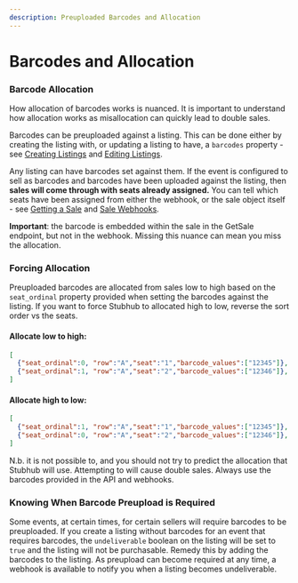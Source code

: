```yaml
---
description: Preuploaded Barcodes and Allocation
---
```


# Barcodes and Allocation

### Barcode Allocation

How allocation of barcodes works is nuanced. It is important to understand how allocation works as misallocation can quickly lead to double sales.

Barcodes can be preuploaded against a listing. This can be done either by creating the listing with, or updating a listing to have, a `barcodes` property - see [Creating Listings][create-listing-endpoint] and [Editing Listings][update-listing-endpoint].

[create-listing-endpoint]: /api-reference/inventory/#operation/SellerListings_CreateListingForRequestedEvent
[update-listing-endpoint]: /api-reference/inventory#operation/SellerListings_Patch

Any listing can have barcodes set against them. If the event is configured to sell as barcodes and barcodes have been uploaded against the listing, then **sales will come through with seats already assigned.** You can tell which seats have been assigned from either the webhook, or the sale object itself - see [Getting a Sale][get-sales-endpoint] and [Sale Webhooks][provisional-sale-webhook].

[get-sales-endpoint]: /api-reference/sales#operation/Sales_Get
[provisional-sale-webhook]: /api-reference/webhooks#tag/Topics/paths/provisional-sale/post

**Important**: the barcode is embedded within the sale in the GetSale endpoint, but not in the webhook. Missing this nuance can mean you miss the allocation.

### Forcing Allocation

Preuploaded barcodes are allocated from sales low to high based on the `seat_ordinal` property provided when setting the barcodes against the listing. If you want to force Stubhub to allocated high to low, reverse the sort order vs the seats.

#### Allocate low to high:
```json
[
  {"seat_ordinal":0, "row":"A","seat":"1","barcode_values":["12345"]},
  {"seat_ordinal":1, "row":"A","seat":"2","barcode_values":["12346"]},
]
```

#### Allocate high to low:
```json
[
  {"seat_ordinal":1, "row":"A","seat":"1","barcode_values":["12345"]},
  {"seat_ordinal":0, "row":"A","seat":"2","barcode_values":["12346"]},
]
```

N.b. it is not possible to, and you should not try to predict the allocation that Stubhub will use. Attempting to will cause double sales. Always use the barcodes provided in the API and webhooks.

### Knowing When Barcode Preupload is Required

Some events, at certain times, for certain sellers will require barcodes to be preuploaded. If you create a listing without barcodes for an event that requires barcodes, the `undeliverable` boolean on the listing will be set to `true` and the listing will not be purchasable. Remedy this by adding the barcodes to the listing. As preupload can become required at any time, a webhook is available to notify you when a listing becomes undeliverable. 
